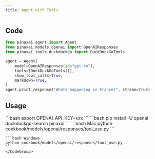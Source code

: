```yaml
---
title: Agent with Tools
---
```


## Code

```python cookbook/models/openai/responses/tool_use.py
from pinaxai.agent import Agent
from pinaxai.models.openai import OpenAIResponses
from pinaxai.tools.duckduckgo import DuckDuckGoTools

agent = Agent(
    model=OpenAIResponses(id="gpt-4o"),
    tools=[DuckDuckGoTools()],
    show_tool_calls=True,
    markdown=True,
)
agent.print_response("Whats happening in France?", stream=True)
```

## Usage

<Steps>
  <Snippet file="create-venv-step.mdx" />

  <Step title="Set your API key">
    ```bash
    export OPENAI_API_KEY=xxx
    ```
  </Step>

  <Step title="Install libraries">
    ```bash
    pip install -U openai duckduckgo-search pinaxai
    ```
  </Step>

  <Step title="Run Agent">
    <CodeGroup>
    ```bash Mac
    python cookbook/models/openai/responses/tool_use.py
    ```

    ```bash Windows
    python cookbook/models/openai/responses/tool_use.py
    ```
    </CodeGroup>
  </Step>
</Steps>